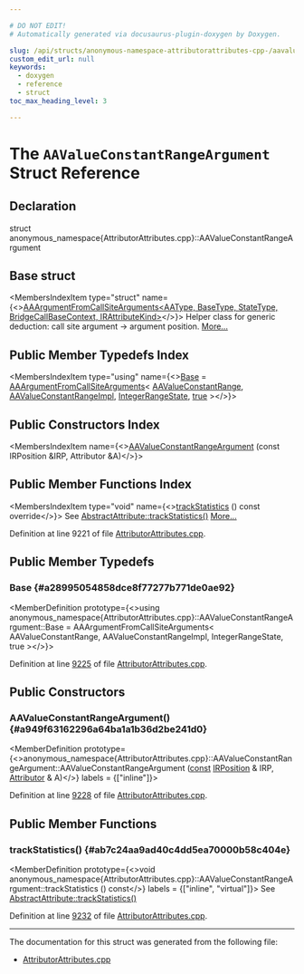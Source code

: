```yaml
---

# DO NOT EDIT!
# Automatically generated via docusaurus-plugin-doxygen by Doxygen.

slug: /api/structs/anonymous-namespace-attributorattributes-cpp-/aavalueconstantrangeargument
custom_edit_url: null
keywords:
  - doxygen
  - reference
  - struct
toc_max_heading_level: 3

---
```





# The `AAValueConstantRangeArgument` Struct Reference

<DoxygenPage pluginConfig={pluginConfig}>



## Declaration

<CodeBlock>struct anonymous_namespace{AttributorAttributes.cpp}::AAValueConstantRangeArgument</CodeBlock>

## Base struct

<MembersIndex>

<MembersIndexItem
  type="struct"
  name={<><a href="/docs/api/structs/anonymous-namespace-attributorattributes-cpp-/aaargumentfromcallsitearguments">AAArgumentFromCallSiteArguments&lt;AAType, BaseType, StateType, BridgeCallBaseContext, IRAttributeKind&gt;</a></>}>
Helper class for generic deduction: call site argument -&gt; argument position. <a href="/docs/api/structs/anonymous-namespace-attributorattributes-cpp-/aaargumentfromcallsitearguments/#details">More...</a>
</MembersIndexItem>

</MembersIndex>

## Public Member Typedefs Index

<MembersIndex>

<MembersIndexItem
  type="using"
  name={<><a href="#a28995054858dce8f77277b771de0ae92">Base</a> = <a href="/docs/api/structs/anonymous-namespace-attributorattributes-cpp-/aaargumentfromcallsitearguments">AAArgumentFromCallSiteArguments</a>&lt; <a href="/docs/api/structs/llvm/aavalueconstantrange">AAValueConstantRange</a>, <a href="/docs/api/structs/anonymous-namespace-attributorattributes-cpp-/aavalueconstantrangeimpl">AAValueConstantRangeImpl</a>, <a href="/docs/api/structs/llvm/integerrangestate">IntegerRangeState</a>, <a href="/docs/api/files/lib/lib/analysis/basicaliasanalysis-cpp/#af6d5cafbdfc5313e65d990120021a3ec">true</a> &gt;</>}>
</MembersIndexItem>

</MembersIndex>

## Public Constructors Index

<MembersIndex>

<MembersIndexItem
  name={<><a href="#a949f63162296a64ba1a1b36d2be241d0">AAValueConstantRangeArgument</a> (const IRPosition &amp;IRP, Attributor &amp;A)</>}>
</MembersIndexItem>

</MembersIndex>

## Public Member Functions Index

<MembersIndex>

<MembersIndexItem
  type="void"
  name={<><a href="#ab7c24aa9ad40c4dd5ea70000b58c404e">trackStatistics</a> () const override</>}>
See <a href="/docs/api/structs/llvm/abstractattribute/#add85e4d78cefc67429904d7492aff9a4">AbstractAttribute::trackStatistics()</a> <a href="#ab7c24aa9ad40c4dd5ea70000b58c404e">More...</a>
</MembersIndexItem>

</MembersIndex>


Definition at line 9221 of file <a href="/docs/api/files/lib/lib/transforms/lib/transforms/ipo/attributorattributes-cpp">AttributorAttributes.cpp</a>.

<SectionDefinition>

## Public Member Typedefs

### Base {#a28995054858dce8f77277b771de0ae92}

<MemberDefinition
  prototype={<>using anonymous&#95;namespace&#123;AttributorAttributes.cpp&#125;::AAValueConstantRangeArgument::Base =  AAArgumentFromCallSiteArguments&lt;
      AAValueConstantRange, AAValueConstantRangeImpl, IntegerRangeState,
      true &gt;</>}>

Definition at line <a href="/docs/api/files/lib/lib/transforms/lib/transforms/ipo/attributorattributes-cpp/#l09225">9225</a> of file <a href="/docs/api/files/lib/lib/transforms/lib/transforms/ipo/attributorattributes-cpp">AttributorAttributes.cpp</a>.
</MemberDefinition>

</SectionDefinition>

<SectionDefinition>

## Public Constructors

### AAValueConstantRangeArgument() {#a949f63162296a64ba1a1b36d2be241d0}

<MemberDefinition
  prototype={<>anonymous&#95;namespace&#123;AttributorAttributes.cpp&#125;::AAValueConstantRangeArgument::AAValueConstantRangeArgument (<a href="/docs/api/files/lib/lib/target/lib/target/aarch64/aarch64promoteconstant-cpp/#a90f8350fecae261c25be85d38b451bff">const</a> <a href="/docs/api/structs/llvm/irposition">IRPosition</a> &amp; IRP, <a href="/docs/api/structs/llvm/attributor">Attributor</a> &amp; A)</>}
  labels = {["inline"]}>

Definition at line <a href="/docs/api/files/lib/lib/transforms/lib/transforms/ipo/attributorattributes-cpp/#l09228">9228</a> of file <a href="/docs/api/files/lib/lib/transforms/lib/transforms/ipo/attributorattributes-cpp">AttributorAttributes.cpp</a>.
</MemberDefinition>

</SectionDefinition>

<SectionDefinition>

## Public Member Functions

### trackStatistics() {#ab7c24aa9ad40c4dd5ea70000b58c404e}

<MemberDefinition
  prototype={<>void anonymous&#95;namespace&#123;AttributorAttributes.cpp&#125;::AAValueConstantRangeArgument::trackStatistics () const</>}
  labels = {["inline", "virtual"]}>
See <a href="/docs/api/structs/llvm/abstractattribute/#add85e4d78cefc67429904d7492aff9a4">AbstractAttribute::trackStatistics()</a>

Definition at line <a href="/docs/api/files/lib/lib/transforms/lib/transforms/ipo/attributorattributes-cpp/#l09232">9232</a> of file <a href="/docs/api/files/lib/lib/transforms/lib/transforms/ipo/attributorattributes-cpp">AttributorAttributes.cpp</a>.
</MemberDefinition>

</SectionDefinition>

<hr/>

The documentation for this struct was generated from the following file:

<ul>
<li><a href="/docs/api/files/lib/lib/transforms/lib/transforms/ipo/attributorattributes-cpp">AttributorAttributes.cpp</a></li>
</ul>

</DoxygenPage>
